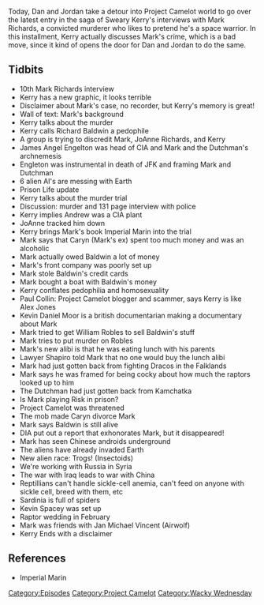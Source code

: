 {{DEFAULTSORT:
    #_EPISODE_0280:Raptor Weddings and Sardinian Spiders
}}{{Episode
    | title           = Raptor Weddings and Sardinian Spiders
    | caption         = [https://knowledgefight.libsyn.com/knowledge-fight-raptor-weddings-and-sardinian-spiders Listen to this episode on Libsyn]
    | episodeNumber   = 280
    | length          = 02:22:14
    | airDate         = April 5, 2019
    | episodeType     = [[:Category:Project Camelot|Project Camelot]], [[:Category:Wacky Wednesday|Wacky Wednesday]]
    | appearance      = [[Kerry Cassidy]], [[Mark Richards]], [[Richard Baldwin]], [[Jo Ann Richards]], [[Crossan Hoover]], [[James Angel Engelton]], [[The Dutchman]], [[Ellis Richards]], [[JFK]], [[Andrew]], [[Caryn]], [[Paul Collin]], [[Alex Jones]], [[Kevin Daniel Moor]], [[William Robles]], [[Lawyer Shapiro]], [[Kevin Spacey]], [[Jan Michael Vincent]]
    | oocDrop         = Clones are not reliable
    | previousEpisode = [[279: Formulaic Objections]]
    | nextEpisode     = [[281: April 4, 2019]]
}}

{{Stub}}

Today, Dan and Jordan take a detour into Project Camelot world to go over the latest entry in the saga of Sweary Kerry's interviews with Mark Richards, a convicted murderer who likes to pretend he's a space warrior. In this installment, Kerry actually discusses Mark's crime, which is a bad move, since it kind of opens the door for Dan and Jordan to do the same.

==Tidbits==

*10th Mark Richards interview
*Kerry has a new graphic, it looks terrible
*Disclaimer about Mark's case, no recorder, but Kerry's memory is great!
*Wall of text: Mark's background
*Kerry talks about the murder
*Kerry calls Richard Baldwin a pedophile
*A group is trying to discredit Mark, JoAnne Richards, and Kerry
*James Angel Engelton was head of CIA and Mark and the Dutchman's archnemesis
*Engleton was instrumental in death of JFK and framing Mark and Dutchman
*6 alien AI's are messing with Earth
*Prison Life update
*Kerry talks about the murder trial
*Discussion: murder and 131 page interview with police
*Kerry implies Andrew was a CIA plant
*JoAnne tracked him down
*Kerry brings Mark's book Imperial Marin into the trial
*Mark says that Caryn (Mark's ex) spent too much money and was an alcoholic
*Mark actually owed Baldwin a lot of money
*Mark's front company was poorly set up
*Mark stole Baldwin's credit cards
*Mark bought a boat with Baldwin's money
*Kerry conflates pedophilia and homosexuality
*Paul Collin: Project Camelot blogger and scammer, says Kerry is like Alex Jones
*Kevin Daniel Moor is a british documentarian making a documentary about Mark
*Mark tried to get William Robles to sell Baldwin's stuff
*Mark tries to put murder on Robles
*Mark's new alibi is that he was eating lunch with his parents
*Lawyer Shapiro told Mark that no one would buy the lunch alibi
*Mark had just gotten back from fighting Dracos in the Falklands
*Mark says he was framed for being cocky about how much the raptors looked up to him
*The Dutchman had just gotten back from Kamchatka
*Is Mark playing Risk in prison?
*Project Camelot was threatened
*The mob made Caryn divorce Mark
*Mark says Baldwin is still alive
*DIA put out a report that exhonorates Mark, but it disappeared!
*Mark has seen Chinese androids underground
*The aliens have already invaded Earth
*New alien race: Trogs! (Insectoids)
*We're working with Russia in Syria
*The war with Iraq leads to war with China
*Reptillians can't handle sickle-cell anemia, can't feed on anyone with sickle cell, breed with them, etc
*Sardinia is full of spiders
*Kevin Spacey was set up
*Raptor wedding in February
*Mark was friends with Jan Michael Vincent (Airwolf)
*Kerry Ends with a disclaimer

==References==

*Imperial Marin

[[Category:Episodes]]
[[Category:Project Camelot]]
[[Category:Wacky Wednesday]]
